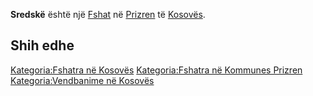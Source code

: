 {{Fshat në Kosovës
 | Emri                = Sredskë
| sqi_N_name = Sredskë
| sqi_N_FULL_NAME_RO = Sredskë
| sqi_N_FULL_NAME_ND_RO = Sredske
| sqi_N_SORT_NAME_RG = SREDSKE
| sqi_N_FULL_NAME_RG = Sredskë
| sqi_N_FULL_NAME_ND_RG = Sredske
| srp_N_name = Sredska
| srp_N_FULL_NAME_RO = Sredska
| srp_N_FULL_NAME_ND_RO = Sredska
| srp_N_SORT_NAME_RG = SREDSKA
| srp_N_FULL_NAME_RG = Sredska
| srp_N_FULL_NAME_ND_RG = Sredska
| srp_NS_name = Средска
| srp_NS_FULL_NAME_RO = Средска
| srp_NS_FULL_NAME_ND_RO = Средска
| srp_NS_SORT_NAME_RG = СРЕДСКА
| srp_NS_FULL_NAME_RG = Средска
| srp_NS_FULL_NAME_ND_RG = Средска

 | Emri (Rasa dhanore) = 
 | Figura              = 
 | Shteti              = Kosovo
 | Komuna              = Prizren
 | Kodi postar         = 
 | Sipërfaqja          = 

 | Popullsia           = 

 | Regj. i popullsisë  = 
 | Dend. e popullsisë  = 
 | Faqja zyrtare       = 
 <!--- Koordinatat ----> 
 | Gjerësia            = 42.173333
 | Gjatësia            = 20.856667
 | Lartësia            = 
}}
'''Sredskë''' është një [[Fshat]] në [[Prizren]] të [[Kosovës]].

<!-- == Gjeografia == -->
<!-- == Historia == -->
<!-- == Demografia == -->
== Shih edhe ==
{{Komuna Prizren}}
{{Kosovo-Administrata-Cung}}

[[Kategoria:Fshatra në Kosovës]]
[[Kategoria:Fshatra në Kommunes Prizren]]
[[Kategoria:Vendbanime në Kosovës]]